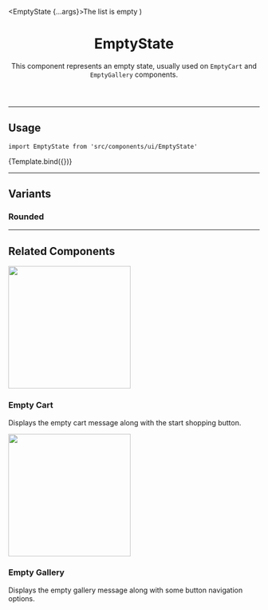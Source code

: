 


<Meta component={EmptyState} title="Organisms/EmptyState/Default" />

  <EmptyState {...args}>The list is empty</EmptyState>
)

<header>

# EmptyState

This component represents an empty state, usually used on `EmptyCart` and `EmptyGallery` components.

</header>

---

## Usage

`import EmptyState from 'src/components/ui/EmptyState'`

<Canvas>
  <Story name="default">{Template.bind({})}</Story>
</Canvas>

<ArgsTable story="default" />

<TokenTable>
  <TokenRow token="--fs-empty-state-height" value="100%" />
  <TokenRow token="--fs-empty-state-min-height" value="50vh" />
  <TokenRow token="--fs-empty-state-padding" value="0 var(--fs-spacing-8)" />
  <TokenRow
    token="--fs-empty-state-bkg-color"
    value="var(--fs-color-neutral-bkg)"
    isColor
  />
</TokenTable>

---

## Variants

### Rounded

<TokenTable>
  <TokenRow
    token="--fs-empty-state-border-radius"
    value="var(--fs-border-radius)"
  />
</TokenTable>

---

## Related Components

<section className="sbdocs-section">
  <article>
    <div style={{ height: '250px' }}>
      <a href="?path=/docs/organisms-emptystate-emptycart--default-story">
        <img width="245px" src="https://vtexhelp.vtexassets.com/assets/docs/src/empty-car___33a48f795ba03130f1bc81f1c075143d.png"/>
      </a>
    </div>
    <article className="sbdocs-section-text">
      <h3>Empty Cart</h3>
      <p>
        Displays the empty cart message along with the start shopping button.
      </p>
    </article>

  </article>
  <article>
    <div style={{ height: '250px' }}>
      <a href="?path=/docs/organisms-emptystate-emptygallery--default-story">
        <img width="245px" src="https://vtexhelp.vtexassets.com/assets/docs/src/empty-gallery___ede63510d9b1d22e187b095ef04f70f7.png"/>
      </a>
    </div>
    <article className="sbdocs-section-text">
      <h3>Empty Gallery</h3>
      <p>Displays the empty gallery message along with some button navigation options.</p>
    </article>
  </article>
</section>
